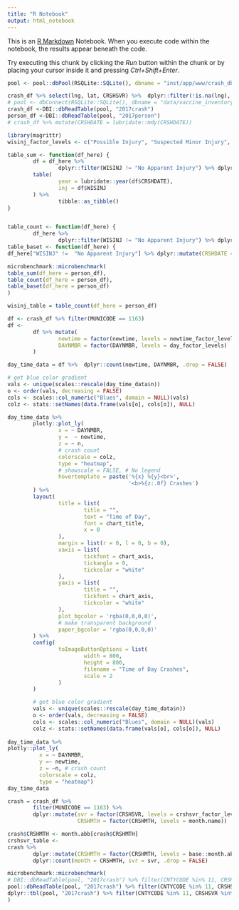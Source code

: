 ```yaml
---
title: "R Notebook"
output: html_notebook
---
```


This is an [R Markdown](http://rmarkdown.rstudio.com) Notebook. When you execute code within the notebook, the results appear beneath the code. 

Try executing this chunk by clicking the *Run* button within the chunk or by placing your cursor inside it and pressing *Ctrl+Shift+Enter*. 
```r
pool <- pool::dbPool(RSQLite::SQLite(), dbname = "inst/app/www/crash_db.db")

crash_df %>% select(lng, lat, CRSHSVR) %>%  dplyr::filter(!is.na(lng), !is.na(lat))
# pool <- dbConnect(RSQLite::SQLite(), dbname = "data/vaccine_inventory.db")
crash_df <-DBI::dbReadTable(pool, "2017crash")
person_df <-DBI::dbReadTable(pool, "2017person")
# crash_df %>% mutate(CRSHDATE = lubridate::mdy(CRSHDATE))
```
```r
library(magrittr)
wisinj_factor_levels <- c("Possible Injury", "Suspected Minor Injury", "Suspected Serious Injury", "Fatal Injury")

table_sum <- function(df_here) {
        df = df_here %>%
                dplyr::filter(WISINJ != "No Apparent Injury") %>% dplyr::mutate(CRSHDATE = lubridate::mdy(CRSHDATE))
        table(
                year = lubridate::year(df$CRSHDATE),
                inj = df$WISINJ
        ) %>%
                tibble::as_tibble()
}


table_count <- function(df_here) {
        df_here %>%
                dplyr::filter(WISINJ != "No Apparent Injury") %>% dplyr::mutate(CRSHDATE = lubridate::mdy(CRSHDATE)) %>% dplyr::count(year = lubridate::year(CRSHDATE),WISINJ)}
table_baset <- function(df_here) {
df_here["WISINJ" !=  "No Apparent Injury"] %>% dplyr::mutate(CRSHDATE = lubridate::mdy(CRSHDATE)) %>% dplyr::count(year = lubridate::year(CRSHDATE),WISINJ)}

microbenchmark::microbenchmark(
table_sum(df_here = person_df),
table_count(df_here = person_df),
table_baset(df_here = person_df)
)

wisinj_table = table_count(df_here = person_df)


```

```r
df <- crash_df %>% filter(MUNICODE == 1163)
df <-
        df %>% mutate(
                newtime = factor(newtime, levels = newtime_factor_levels),
                DAYNMBR = factor(DAYNMBR, levels = day_factor_levels)
        )

day_time_data = df %>%  dplyr::count(newtime, DAYNMBR, .drop = FALSE)

# get blue color gradient
vals <- unique(scales::rescale(day_time_data$n))
o <- order(vals, decreasing = FALSE)
cols <- scales::col_numeric("Blues", domain = NULL)(vals)
colz <- stats::setNames(data.frame(vals[o], cols[o]), NULL)

day_time_data %>%
        plotly::plot_ly(
                x = ~ DAYNMBR,
                y =  ~ newtime,
                z = ~ n,
                # crash count
                colorscale = colz,
                type = "heatmap",
                # showscale = FALSE, # No legend
                hovertemplate = paste('%{x} %{y}<br>',
                                      '<b>%{z:.0f} Crashes')
        ) %>%
        layout(
                title = list(
                        title = "",
                        text = "Time of Day",
                        font = chart_title,
                        x = 0
                ),
                margin = list(r = 0, l = 0, b = 0),
                xaxis = list(
                        tickfont = chart_axis,
                        tickangle = 0,
                        tickcolor = "white"
                ),
                yaxis = list(
                        title = "",
                        tickfont = chart_axis,
                        tickcolor = "white"
                ),
                plot_bgcolor = 'rgba(0,0,0,0)',
                # make transparent background
                paper_bgcolor = 'rgba(0,0,0,0)'
        ) %>%
        config(
                toImageButtonOptions = list(
                        width = 800,
                        height = 800,
                        filename = "Time of Day Crashes",
                        scale = 2
                )
        )
```
```r
        # get blue color gradient
        vals <- unique(scales::rescale(day_time_data$n))
        o <- order(vals, decreasing = FALSE)
        cols <- scales::col_numeric("Blues", domain = NULL)(vals)
        colz <- stats::setNames(data.frame(vals[o], cols[o]), NULL)
        
day_time_data %>% 
plotly::plot_ly(
          x = ~ DAYNMBR,
          y =~ newtime,
          z = ~n, # crash count
          colorscale = colz,
          type = "heatmap")
day_time_data
```

```r
crash = crash_df %>%
        filter(MUNICODE == 1163) %>% 
        dplyr::mutate(svr = factor(CRSHSVR, levels = crshsvr_factor_levels),
                      CRSHMTH = factor(CRSHMTH, levels = month.name))

crash$CRSHMTH <- month.abb[crash$CRSHMTH]
crshsvr_table <- 
crash %>%
        dplyr::mutate(CRSHMTH = factor(CRSHMTH, levels = base::month.abb)) %>%
        dplyr::count(month = CRSHMTH, svr = svr, .drop = FALSE)
```


```r
microbenchmark::microbenchmark(
# DBI::dbReadTable(pool, "2017crash") %>% filter(CNTYCODE %in% 11, CRSHSVR %in% "Property Damage"), # 450
pool::dbReadTable(pool, "2017crash") %>% filter(CNTYCODE %in% 11, CRSHSVR %in% "Property Damage"), # 448
dplyr::tbl(pool, "2017crash") %>% filter(CNTYCODE %in% 11, CRSHSVR %in% "Property Damage") %>% as.data.frame() # 7 #with df 48
)

```
